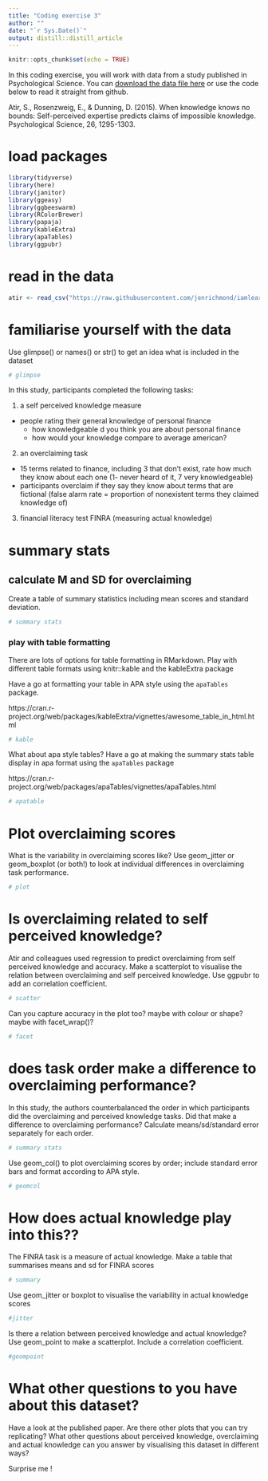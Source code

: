 ```yaml
---
title: "Coding exercise 3"
author: ""
date: "`r Sys.Date()`"
output: distill::distill_article
---
```


```r
knitr::opts_chunk$set(echo = TRUE)
```

In this coding exercise, you will work with data from a study published in Psychological Science. You can [download the data file here](https://github.com/jenrichmond/iamlearningr/blob/master/data/3_Atir2015.csv) or use the code below to read it straight from github. 

Atir, S., Rosenzweig, E., & Dunning, D. (2015). When knowledge knows no bounds: Self-perceived expertise predicts claims of impossible knowledge. Psychological Science, 26, 1295-1303.

# load packages

```r
library(tidyverse)
library(here)
library(janitor)
library(ggeasy)
library(ggbeeswarm)
library(RColorBrewer)
library(papaja)
library(kableExtra)
library(apaTables)
library(ggpubr)
```

# read in the data

```r
atir <- read_csv("https://raw.githubusercontent.com/jenrichmond/iamlearningr/master/data/3_Atir2015.csv")   
```

# familiarise yourself with the data

Use glimpse() or names() or str() to get an idea what is included in the dataset

```r
# glimpse
```

In this study, participants completed the following tasks: 

1. a self perceived knowledge measure
- people rating their general knowledge of personal finance
  + how knowledgeable d you think you are about personal finance
  + how would your knowledge compare to average american?

2. an overclaiming task
- 15 terms related to finance, including 3 that don't exist, rate how much they know about each one (1- never heard of it, 7 very knowledgeable)
- participants overclaim if they say they know about terms that are fictional (false alarm rate = proportion of nonexistent terms they claimed knowledge of)

3. financial literacy test FINRA (measuring actual knowledge)

# summary stats

## calculate M and SD for overclaiming

Create a table of summary statistics including mean scores and standard deviation. 

```r
# summary stats
```

### play with table formatting

There are lots of options for table formatting in RMarkdown. Play with different table formats using knitr::kable and the kableExtra package

Have a go at formatting your table in APA style using the `apaTables` package. 

https://cran.r-project.org/web/packages/kableExtra/vignettes/awesome_table_in_html.html

```r
# kable

```

What about apa style tables? Have a go at making the summary stats table display in apa format using the `apaTables` package

https://cran.r-project.org/web/packages/apaTables/vignettes/apaTables.html

```r
# apatable
```

# Plot overclaiming scores 

What is the variability in overclaiming scores like? Use geom_jitter or geom_boxplot (or both!) to look at individual differences in overclaiming task performance. 

```r
# plot
```

# Is overclaiming related to self perceived knowledge?

Atir and colleagues used regression to predict overclaiming from self perceived knowledge and accuracy. Make a scatterplot to visualise the relation between overclaiming and self perceived knowledge. Use ggpubr to add an correlation coefficient.  

```r
# scatter
```

Can you capture accuracy in the plot too? maybe with colour or shape? maybe with facet_wrap()? 

```r
# facet

```

# does task order make a difference to overclaiming performance?

In this study, the authors counterbalanced the order in which participants did the overclaiming and perceived knowledge tasks. Did that make a difference to overclaiming performance? Calculate means/sd/standard error separately for each order. 

```r
# summary stats

```

Use geom_col() to plot overclaiming scores by order; include standard error bars and format according to APA style. 

```r
# geomcol
```


# How does actual knowledge play into this??

The FINRA task is a measure of actual knowledge. Make a table that summarises means and sd for FINRA scores

```r
# summary
```

Use geom_jitter or boxplot to visualise the variability in actual knowledge scores

```r
#jitter

```

Is there a relation between perceived knowledge and actual knowledge? Use geom_point to make a scatterplot. Include a correlation coefficient. 

```r
#geompoint

```

# What other questions to you have about this dataset?

Have a look at the published paper. Are there other plots that you can try replicating? What other questions about perceived knowledge, overclaiming and actual knowledge can you answer by visualising this dataset in different ways?

Surprise me !

